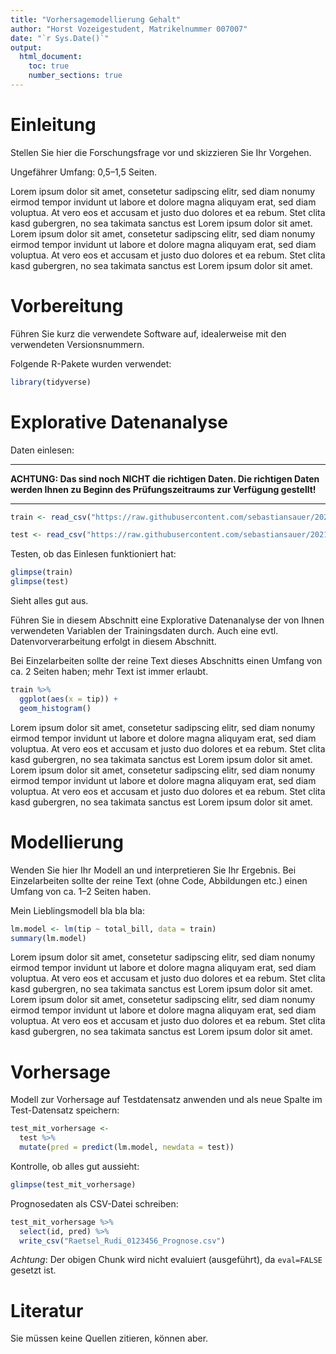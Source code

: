 ```yaml
---
title: "Vorhersagemodellierung Gehalt"
author: "Horst Vozeigestudent, Matrikelnummer 007007"
date: "`r Sys.Date()`"
output: 
  html_document:
    toc: true
    number_sections: true
---
```



<!-- Sollten Umlaute falsch angezeigt werden: "File -> Reopen with Encoding -> UTF8" -->

# Einleitung 

Stellen Sie hier die Forschungsfrage vor und skizzieren Sie Ihr Vorgehen.

Ungefährer Umfang: 0,5--1,5 Seiten. 

Lorem ipsum dolor sit amet, consetetur sadipscing elitr, sed diam nonumy eirmod tempor invidunt ut labore et dolore magna aliquyam erat, sed diam voluptua. At vero eos et accusam et justo duo dolores et ea rebum. Stet clita kasd gubergren, no sea takimata sanctus est Lorem ipsum dolor sit amet. Lorem ipsum dolor sit amet, consetetur sadipscing elitr, sed diam nonumy eirmod tempor invidunt ut labore et dolore magna aliquyam erat, sed diam voluptua. At vero eos et accusam et justo duo dolores et ea rebum. Stet clita kasd gubergren, no sea takimata sanctus est Lorem ipsum dolor sit amet.


# Vorbereitung

Führen Sie kurz die verwendete Software auf, idealerweise mit den verwendeten Versionsnummern.

Folgende R-Pakete wurden verwendet:

```r
library(tidyverse) 
```


# Explorative Datenanalyse

Daten einlesen:


---

**ACHTUNG: Das sind noch NICHT die richtigen Daten. Die richtigen Daten werden Ihnen zu Beginn des Prüfungszeitraums zur Verfügung gestellt!**

---



```r
train <- read_csv("https://raw.githubusercontent.com/sebastiansauer/2021-sose/master/data/tips/tips_train.csv")

test <- read_csv("https://raw.githubusercontent.com/sebastiansauer/2021-sose/master/data/tips/tips_test.csv")
```





Testen, ob das Einlesen funktioniert hat:

```r
glimpse(train)
glimpse(test)
```

Sieht alles gut aus.


Führen Sie in diesem Abschnitt eine Explorative Datenanalyse der von Ihnen verwendeten Variablen der Trainingsdaten durch. Auch eine evtl. Datenvorverarbeitung erfolgt in diesem Abschnitt.

Bei Einzelarbeiten sollte der reine Text dieses Abschnitts einen Umfang von ca. 2 Seiten haben; mehr Text ist immer erlaubt.

```r
train %>% 
  ggplot(aes(x = tip)) + 
  geom_histogram()
```

Lorem ipsum dolor sit amet, consetetur sadipscing elitr, sed diam nonumy eirmod tempor invidunt ut labore et dolore magna aliquyam erat, sed diam voluptua. At vero eos et accusam et justo duo dolores et ea rebum. Stet clita kasd gubergren, no sea takimata sanctus est Lorem ipsum dolor sit amet. Lorem ipsum dolor sit amet, consetetur sadipscing elitr, sed diam nonumy eirmod tempor invidunt ut labore et dolore magna aliquyam erat, sed diam voluptua. At vero eos et accusam et justo duo dolores et ea rebum. Stet clita kasd gubergren, no sea takimata sanctus est Lorem ipsum dolor sit amet.




# Modellierung

Wenden Sie hier Ihr Modell an und interpretieren Sie Ihr Ergebnis. Bei Einzelarbeiten sollte der reine Text (ohne Code, Abbildungen etc.) einen Umfang von ca. 1--2 Seiten haben.

Mein Lieblingsmodell bla bla bla:

```r
lm.model <- lm(tip ~ total_bill, data = train)
summary(lm.model)
```




Lorem ipsum dolor sit amet, consetetur sadipscing elitr, sed diam nonumy eirmod tempor invidunt ut labore et dolore magna aliquyam erat, sed diam voluptua. At vero eos et accusam et justo duo dolores et ea rebum. Stet clita kasd gubergren, no sea takimata sanctus est Lorem ipsum dolor sit amet. Lorem ipsum dolor sit amet, consetetur sadipscing elitr, sed diam nonumy eirmod tempor invidunt ut labore et dolore magna aliquyam erat, sed diam voluptua. At vero eos et accusam et justo duo dolores et ea rebum. Stet clita kasd gubergren, no sea takimata sanctus est Lorem ipsum dolor sit amet.


# Vorhersage

Modell zur Vorhersage auf Testdatensatz anwenden und als neue Spalte im Test-Datensatz speichern:

```r
test_mit_vorhersage <-
  test %>% 
  mutate(pred = predict(lm.model, newdata = test))
```

Kontrolle, ob alles gut aussieht:

```r
glimpse(test_mit_vorhersage)
```


Prognosedaten als CSV-Datei schreiben:

```r
test_mit_vorhersage %>% 
  select(id, pred) %>% 
  write_csv("Raetsel_Rudi_0123456_Prognose.csv")
```

*Achtung*: Der obigen Chunk wird nicht evaluiert (ausgeführt), da `eval=FALSE` gesetzt ist.




# Literatur

Sie müssen keine Quellen zitieren, können aber.


